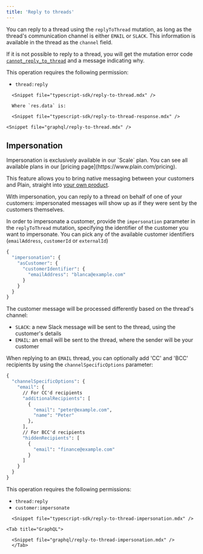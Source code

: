 ```yaml
---
title: 'Reply to threads'
---
```


You can reply to a thread using the `replyToThread` mutation, as long as the thread's communication channel is either `EMAIL` or `SLACK`. This information is available in the thread as the `channel` field.

If it is not possible to reply to a thread, you will get the mutation error code [`cannot_reply_to_thread`](/api-reference/graphql/error-codes#cannot_reply_to_thread) and a message indicating why.

This operation requires the following permission:

- `thread:reply`

<Tabs>
  <Tab title="Typescript SDK">

      <Snippet file="typescript-sdk/reply-to-thread.mdx" />

      Where `res.data` is:

      <Snippet file="typescript-sdk/reply-to-thread-response.mdx" />

</Tab>

  <Tab title="GraphQL">

    <Snippet file="graphql/reply-to-thread.mdx" />

  </Tab>

</Tabs>

## Impersonation

<Note>
Impersonation is exclusively available in our `Scale` plan. You can see all available plans in our [pricing page](https://www.plain.com/pricing).
</Note>

This feature allows you to bring native messaging between your customers and Plain, straight into [your own product](/api-reference/headless-portal).

With impersonation, you can reply to a thread on behalf of one of your customers: impersonated messages will show up as if they were sent by the customers themselves.

In order to impersonate a customer, provide the `impersonation` parameter in the `replyToThread` mutation, specifying the identifier of the customer you want to impersonate. You can pick any of the available customer identifiers (`emailAddress`, `customerId` or `externalId`)

```graphql
{
  "impersonation": {
    "asCustomer": {
      "customerIdentifier": {
        "emailAddress": "blanca@example.com"
      }
    }
  }
}
```


The customer message will be processed differently based on the thread's channel:
- `SLACK`: a new Slack message will be sent to the thread, using the customer's details
- `EMAIL`: an email will be sent to the thread, where the sender will be your customer

When replying to an `EMAIL` thread, you can optionally add 'CC' and 'BCC' recipients by using the `channelSpecificOptions` parameter:

```graphql
{
  "channelSpecificOptions": {
    "email": {
      // For CC'd recipients
      "additionalRecipients": [
        {
          "email": "peter@example.com",
          "name": "Peter"
        },
      ],
      // For BCC'd recipients
      "hiddenRecipients": [
        {
          "email": "finance@example.com"
        }
      ]
    }
  }
}
```

This operation requires the following permissions:

- `thread:reply`
- `customer:impersonate`

<Tabs>
  <Tab title="Typescript SDK">

      <Snippet file="typescript-sdk/reply-to-thread-impersonation.mdx" />

</Tab>
  
    <Tab title="GraphQL">
  
      <Snippet file="graphql/reply-to-thread-impersonation.mdx" />
      </Tab>
</Tabs>
